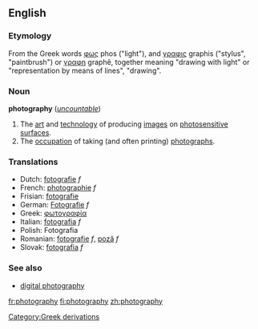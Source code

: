 {{wikipedia}}
==English==

===Etymology===
<!-- nicked from 'pedia -->
From the Greek words [[φως]] phos ("light"), and [[γραφις]] graphis ("stylus", "paintbrush") or [[γραφη]] graphê, together meaning "drawing with light" or "representation by means of lines", "drawing".


===Noun===
'''photography''' (''[[uncountable]]'')
# The [[art]] and [[technology]] of producing [[images]] on [[photosensitive]] [[surface]]s.
# The [[occupation]] of taking (and often printing) [[photograph]]s.

===Translations===
*Dutch: [[fotografie]] ''f''
*French: [[photographie]] ''f''
*Frisian: [[fotografie]]
*German: [[Fotografie]] ''f''
*Greek: [[φωτογραφία]] 
*Italian: [[fotografia]] ''f''
*Polish: Fotografia
*Romanian: [[fotografie]] ''f'', [[poză]] ''f''
*Slovak: [[fotografia#Slovak|fotografia]] ''f''
[[Category:Greek derivations]]

===See also===
*[[digital photography]]

[[fr:photography]]
[[fi:photography]]
[[zh:photography]]